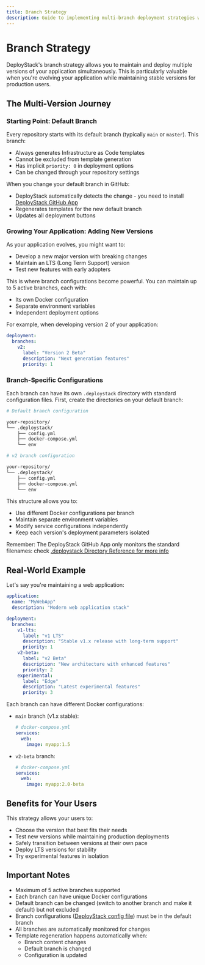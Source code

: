 ```yaml
---
title: Branch Strategy
description: Guide to implementing multi-branch deployment strategies with DeployStack, enabling version-specific deployments and automated template management.
---
```


# Branch Strategy

DeployStack's branch strategy allows you to maintain and deploy multiple versions of your application simultaneously. This is particularly valuable when you're evolving your application while maintaining stable versions for production users.

## The Multi-Version Journey

### Starting Point: Default Branch

Every repository starts with its default branch (typically `main` or `master`). This branch:

- Always generates Infrastructure as Code templates
- Cannot be excluded from template generation
- Has implicit `priority: 0` in deployment options
- Can be changed through your repository settings

When you change your default branch in GitHub:

- DeployStack automatically detects the change - you need to install [DeployStack GitHub App](/docker-deployment/github-application)
- Regenerates templates for the new default branch
- Updates all deployment buttons

### Growing Your Application: Adding New Versions

As your application evolves, you might want to:

- Develop a new major version with breaking changes
- Maintain an LTS (Long Term Support) version
- Test new features with early adopters

This is where branch configurations become powerful. You can maintain up to 5 active branches, each with:

- Its own Docker configuration
- Separate environment variables
- Independent deployment options

For example, when developing version 2 of your application:

```yaml
deployment:
  branches:
    v2:
      label: "Version 2 Beta"
      description: "Next generation features"
      priority: 1
```

### Branch-Specific Configurations

Each branch can have its own `.deploystack` directory with standard configuration files. First, create the directories on your default branch:

```bash
# Default branch configuration

your-repository/
└── .deploystack/
    ├── config.yml
    ├── docker-compose.yml
    └── env
```

```bash
# v2 branch configuration

your-repository/
└── .deploystack/
    ├── config.yml
    ├── docker-compose.yml
    └── env
```

This structure allows you to:

- Use different Docker configurations per branch
- Maintain separate environment variables
- Modify service configurations independently
- Keep each version's deployment parameters isolated

Remember: The DeployStack GitHub App only monitors the standard filenames: check [.deploystack Directory Reference for more info](/docker-deployment/deploystack-configuration-directory)

## Real-World Example

Let's say you're maintaining a web application:

```yaml
application:
  name: "MyWebApp"
  description: "Modern web application stack"

deployment:
  branches:
    v1-lts:
      label: "v1 LTS"
      description: "Stable v1.x release with long-term support"
      priority: 1
    v2-beta:
      label: "v2 Beta"
      description: "New architecture with enhanced features"
      priority: 2
    experimental:
      label: "Edge"
      description: "Latest experimental features"
      priority: 3
```

Each branch can have different Docker configurations:

- `main` branch (v1.x stable):

  ```yaml
  # docker-compose.yml
  services:
    web:
      image: myapp:1.5
  ```

- `v2-beta` branch:

  ```yaml
  # docker-compose.yml
  services:
    web:
      image: myapp:2.0-beta
  ```

## Benefits for Your Users

This strategy allows your users to:

- Choose the version that best fits their needs
- Test new versions while maintaining production deployments
- Safely transition between versions at their own pace
- Deploy LTS versions for stability
- Try experimental features in isolation

## Important Notes

- Maximum of 5 active branches supported
- Each branch can have unique Docker configurations
- Default branch can be changed (switch to another branch and make it default) but not excluded
- Branch configurations ([DeployStack config file](/docker-deployment/deploystack-config-file)) must be in the default branch
- All branches are automatically monitored for changes
- Template regeneration happens automatically when:
  - Branch content changes
  - Default branch is changed
  - Configuration is updated
